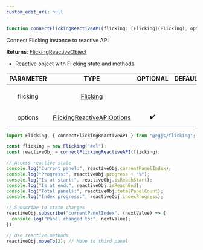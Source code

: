 ```yaml
---
custom_edit_url: null
---
```


```ts
function connectFlickingReactiveAPI(flicking: [Flicking](Flicking), options: [FlickingReactiveAPIOptions](FlickingReactiveAPIOptions))
```

<div>

</div>

Connect Flicking instance to reactive API

**Returns**: [FlickingReactiveObject](FlickingReactiveObject)
- Reactive object with Flicking state and methods

|PARAMETER|TYPE|OPTIONAL|DEFAULT|DESCRIPTION|
|:---:|:---:|:---:|:---:|:---:|
|flicking|[Flicking](Flicking)|||Flicking instance to connect|
|options|[FlickingReactiveAPIOptions](FlickingReactiveAPIOptions)|✔️||Flicking options|

```js
import Flicking, { connectFlickingReactiveAPI } from "@egjs/flicking";

const flicking = new Flicking("#el");
const reactiveObj = connectFlickingReactiveAPI(flicking);

// Access reactive state
console.log("Current panel:", reactiveObj.currentPanelIndex);
console.log("Progress:", reactiveObj.progress + "%");
console.log("Is at start:", reactiveObj.isReachStart);
console.log("Is at end:", reactiveObj.isReachEnd);
console.log("Total panels:", reactiveObj.totalPanelCount);
console.log("Index progress:", reactiveObj.indexProgress);

// Subscribe to state changes
reactiveObj.subscribe("currentPanelIndex", (nextValue) => {
  console.log("Panel changed to:", nextValue);
});

// Use reactive methods
reactiveObj.moveTo(2); // Move to third panel
```

